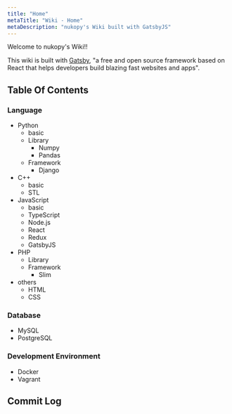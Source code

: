 ```yaml
---
title: "Home"
metaTitle: "Wiki - Home"
metaDescription: "nukopy's Wiki built with GatsbyJS"
---
```



Welcome to nukopy's Wiki!!

This wiki is built with [Gatsby](https://www.gatsbyjs.org/), "a free and open source framework based on React that helps developers build blazing fast websites and apps".

## Table Of Contents

### Language

- Python
  - basic
  - Library
    - Numpy
    - Pandas
  - Framework
    - Django
- C++
  - basic
  - STL
- JavaScript
  - basic
  - TypeScript
  - Node.js
  - React
  - Redux
  - GatsbyJS
- PHP
  - Library
  - Framework
    - Slim
- others
  - HTML
  - CSS

### Database

- MySQL
- PostgreSQL

### Development Environment

- Docker
- Vagrant

## Commit Log

<CommitLog />
